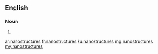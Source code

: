 ==English==

===Noun===
{{head|en}}

# {{plural of|nanostructure}}

[[ar:nanostructures]]
[[fr:nanostructures]]
[[ku:nanostructures]]
[[mg:nanostructures]]
[[my:nanostructures]]